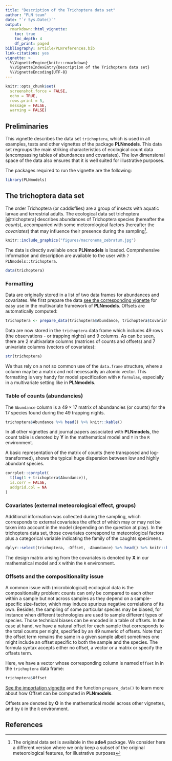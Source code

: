 ```yaml
---
title: "Description of the Trichoptera data set"
author: "PLN team"
date: "`r Sys.Date()`"
output: 
  rmarkdown::html_vignette:
    toc: true
    toc_depth: 4
    df_print: paged
bibliography: article/PLNreferences.bib
link-citations: yes
vignette: >
  %\VignetteEngine{knitr::rmarkdown}
  %\VignetteIndexEntry{Description of the Trichoptera data set}
  %\VignetteEncoding{UTF-8}
---
```


```r
knitr::opts_chunk$set(
  screenshot.force = FALSE, 
  echo = TRUE,
  rows.print = 5,
  message = FALSE,
  warning = FALSE)
```

## Preliminaries

This vignette describes the data set `trichoptera`, which is used in all examples, tests and other vignettes of the package **PLNmodels**. This data set regroups the main striking characteristics of ecological count data (encompassing tables of abundances and covariates). The low dimensional space of the data also ensures that it is well suited for illustrative purposes. 

The packages required to run the vignette are the following:

```r
library(PLNmodels)
```

## The trichoptera data set 

The order Trichoptera (or caddisflies) are a group of insects with aquatic larvae and terrestrial adults. The ecological data set trichoptera [@trichoptera] describes abundances of Trichoptera species (hereafter the _counts_), accompanied with some meteorological factors (hereafter the _covariates_) that may influence their presence during the sampling^[The original data set is available in the **ade4** package. We consider here a different version where we only keep a subset of the original meteorological features, for illustrative purposes].

```r
knitr::include_graphics("figures/macronema_zebratum.jpg")
```

The data is directly available once **PLNmodels** is loaded. Comprehensive information and description are available to the user with `?PLNmodels::trichoptera`.

```r
data(trichoptera)
```

### Formatting

Data are originally stored in a list of two data frames for abundances and covariates. We first prepare the data [see the corresponding vignette](Import_data.html) for easy use in the multivariate framework of **PLNmodels**. Offsets are automatically computed:

```r
trichoptera <- prepare_data(trichoptera$Abundance, trichoptera$Covariate)
```

Data are now stored in the `trichoptera` data frame which includes 49 rows (the observations - or trapping nights) and 9 columns. As can be seen, there are 2 multivariate columns (matrices of counts and offsets) and 7 univariate columns (vectors of covariates):

```r
str(trichoptera)
```

We thus rely on a not so common use of the `data.frame` structure, where a column may be a matrix and not necessarily an atomic vector. This formatting is very handy for model specification with `R` `formulas`, especially in a multivariate setting like in **PLNmodels**.

### Table of counts (abundancies)

The `Abundance` column is a $49 \times 17$ matrix of abundancies (or counts) for the 17 species found during the 49 trapping nights.

```r
trichoptera$Abundance %>% head() %>% knitr::kable()
```

In all other vignettes and journal papers associated with **PLNmodels**, the count table is denoted by $\mathbf{Y}$ in the mathematical model and `Y` in the `R` environment.

A basic representation of the matrix of counts (here transposed and log-transformed), shows the typical huge dispersion between low and highly abundant species.

```r
corrplot::corrplot(
  t(log(1 + trichoptera$Abundance)),
  is.corr = FALSE,
  addgrid.col = NA
)
```

### Covariates (external meteorological effect, groups)

Additional information was collected during the sampling, which corresponds to external covariates the effect of which may or may not be taken into account in the model (depending on the question at play). In the trichoptera data set, those covariates correspond to meteorological factors plus a categorical variable indicating the family of the caughts specimens.

```r
dplyr::select(trichoptera, -Offset, -Abundance) %>% head() %>% knitr::kable()
```

The design matrix arising from the covariates is denoted by $\mathbf{X}$ in our mathematical model and `X` within the `R` environment.

<!-- A first glance at the pairs plot between the covariates shows no particular structure regarding the trichoptera groups. -->

<!-- ```{r pairs, fig.dim = c(7, 7), fig.cap ="Pairs plot of the covariates in the trichoptera data set"} -->
<!-- select(trichoptera, -Offset, -Abundance) %>%  -->
<!-- ggpairs(columns = 1:6, mapping = aes(colour = Group)) -->
<!-- ``` -->

### Offsets and the compositionality issue

A common issue with (microbiological) ecological data is the compositionality problem: counts can only be compared to each other within a sample but not across samples as they depend on a sample-specific size-factor, which may induce spurious negative correlations of its own. Besides, the sampling of some particular species may be biased, for instance when different technologies are used to sample different types of species. Those technical biases can be encoded in a table of offsets. In the case at hand, we have a natural offset for each sample that corresponds to the total counts per night, specified by an $49$ numeric of offsets. Note that the offset term remains the same in a given sample albeit sometimes one might include an offset specific to both the sample and the species. The formula syntax accepts either no offset, a vector or a matrix or specify the offsets term. 

Here, we have a vector whose corresponding column is named `Offset` in in the `trichoptera` data frame:

```r
trichoptera$Offset
```

[See the importation vignette](Import_data.html) and the function `prepare_data()` to learn more about how Offset can be computed in **PLNmodels**.

Offsets are denoted by $\mathbf{O}$ in the mathematical model across other vignettes, and by `O` in the `R` environment.

## References

